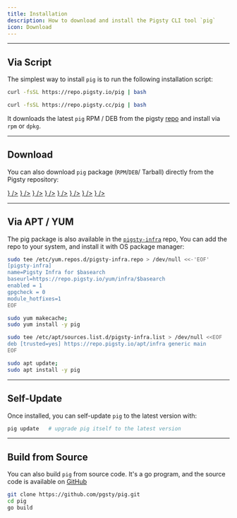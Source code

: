 ```yaml
---
title: Installation
description: How to download and install the Pigsty CLI tool `pig`
icon: Download
---
```



--------

## Via Script

The simplest way to install `pig` is to run the following installation script:

```bash tab="default"
curl -fsSL https://repo.pigsty.io/pig | bash
```
```bash tab="mirror"
curl -fsSL https://repo.pigsty.cc/pig | bash
```

It downloads the latest `pig` RPM / DEB from the pigsty [repo](/ext/repo) and install via `rpm` or `dpkg`.


--------

## Download

You can also download `pig` package (`RPM`/`DEB`/ Tarball) directly from the Pigsty repository:

<Files>
    <Folder name="https://repo.pigsty.io" defaultOpen>
        <Folder name="pkg" defaultOpen>
            <Folder name="pig" defaultOpen>
                <a href={"https://repo.pigsty.io/pkg/pig/latest"}><File name="latest" icon={<FileTerminal className="text-orange-500" />} /></a>
                <Folder name="v0.4.2" defaultOpen>
                    <a href={"https://repo.pigsty.io/pkg/pig/v0.4.2/pig_0.4.2-1_amd64.deb"}><File name="pig_0.4.2-1_amd64.deb" icon={<Package className="text-sky-600" />} /></a>
                    <a href={"https://repo.pigsty.io/pkg/pig/v0.4.2/pig_0.4.2-1_arm64.deb"}><File name="pig_0.4.2-1_arm64.deb" icon={<Package className="text-sky-600" />} /></a>
                    <a href={"https://repo.pigsty.io/pkg/pig/v0.4.2/pig-0.4.2-1.aarch64.rpm"}><File name="pig-0.4.2-1.aarch64.rpm" icon={<Package className="text-sky-600" />} /></a>
                    <a href={"https://repo.pigsty.io/pkg/pig/v0.4.2/pig-0.4.2-1.x86_64.rpm"}><File name="pig-0.4.2-1.x86_64.rpm" icon={<Package className="text-sky-600" />} /></a>
                    <a href={"https://repo.pigsty.io/pkg/pig/v0.4.2/pig-v0.4.2.linux-amd64.tar.gz"}><File name="pig-v0.4.2.linux-amd64.tar.gz" icon={<Package className="text-sky-600" />} /></a>
                    <a href={"https://repo.pigsty.io/pkg/pig/v0.4.2/pig-v0.4.2.linux-arm64.tar.gz"}><File name="pig-v0.4.2.linux-arm64.tar.gz" icon={<Package className="text-sky-600" />} /></a>
                </Folder>
                <Folder name="v0.4.1" defaultOpen></Folder>
                <Folder name="..." defaultOpen></Folder>
            </Folder>
        </Folder>
        <a href={"https://repo.pigsty.io/pig"}><File name="pig" icon={<FileTerminal className="text-orange-500" />} /></a>
    </Folder>
</Files>



--------

## Via APT / YUM

The pig package is also available in the [`pigsty-infra`](/ext/repo/infra) repo,
You can add the repo to your system, and install it with OS package manager:

```bash tab="yum"
sudo tee /etc/yum.repos.d/pigsty-infra.repo > /dev/null <<-'EOF'
[pigsty-infra]
name=Pigsty Infra for $basearch
baseurl=https://repo.pigsty.io/yum/infra/$basearch
enabled = 1
gpgcheck = 0
module_hotfixes=1
EOF

sudo yum makecache;
sudo yum install -y pig
```

```bash tab="apt"
sudo tee /etc/apt/sources.list.d/pigsty-infra.list > /dev/null <<EOF
deb [trusted=yes] https://repo.pigsty.io/apt/infra generic main
EOF

sudo apt update;
sudo apt install -y pig
```



--------

## Self-Update

Once installed, you can self-update `pig` to the latest version with:

```bash
pig update   # upgrade pig itself to the latest version
```


--------

## Build from Source

You can also build `pig` from source code. It's a go program, and the source code is available on [GitHub](https://github.com/pgsty/pig)

<GithubInfo owner="pgsty" repo="pig"/>

```bash
git clone https://github.com/pgsty/pig.git
cd pig
go build
```

